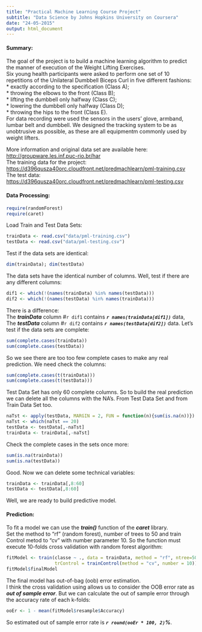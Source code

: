 ```yaml
---
title: "Practical Machine Learning Course Project"
subtitle: "Data Science by Johns Hopkins University on Coursera"
date: "24-05-2015"
output: html_document
---
```



#### **Summary:** 
The goal of the project is to build a machine learning algorithm to predict the manner of execution of the Weight Lifting Exercises.  
Six young health participants were asked to perform one set of 10 repetitions of the Unilateral Dumbbell Biceps Curl in five different fashions:  
* exactly according to the specification (Class A);  
* throwing the elbows to the front (Class B);  
* lifting the dumbbell only halfway (Class C);   
* lowering the dumbbell only halfway (Class D);   
* throwing the hips to the front (Class E).  
For data recording were used the  sensors  in  the  users'  glove,  armband,  lumbar  belt  and dumbbell.  We designed the tracking system to be as unobtrusive as possible, as these are all equipmentm commonly used by weight lifters.  

More information and original data set are available here:  
[http://groupware.les.inf.puc-rio.br/har](http://groupware.les.inf.puc-rio.br/har)  
The training data for the project:  
[https://d396qusza40orc.cloudfront.net/predmachlearn/pml-training.csv](https://d396qusza40orc.cloudfront.net/predmachlearn/pml-training.csv)  
The test data:  
[https://d396qusza40orc.cloudfront.net/predmachlearn/pml-testing.csv](https://d396qusza40orc.cloudfront.net/predmachlearn/pml-testing.csv)  

#### **Data Processing:**  
```r
require(randomForest)
require(caret)
```
Load Train and Test Data Sets:  
```r
trainData <- read.csv("data/pml-training.csv")
testData <- read.csv("data/pml-testing.csv")
```
Test if the data sets are identical:
```r
dim(trainData); dim(testData)
```
The data sets have the identical number of columns. Well, test if there are any different columns:  
```r
dif1 <- which(!(names(trainData) %in% names(testData)))
dif2 <- which(!(names(testData) %in% names(trainData)))
```
There is a difference:  
The ***trainData*** column #`r dif1`  contains ***`r names(trainData[dif1])`*** data,  
The ***testData*** column #`r dif2`  contains ***`r names(testData[dif2])`*** data.
Let's test if the data sets are complete:  
```r
sum(complete.cases(trainData))
sum(complete.cases(testData))
```
So we see there are too too few complete cases to make any real prediction. We need check the columns:  
```r
sum(complete.cases(t(trainData)))
sum(complete.cases(t(testData)))
```
Test Data Set has only 60 complete columns. So to build the real prediction we can delete all the columns with the NA's. From Test Data Set and from Train Data Set too.  
```r
naTst <- apply(testData, MARGIN = 2, FUN = function(n){sum(is.na(n))})
naTst <- which(naTst == 20)
testData <- testData[,-naTst]
trainData <- trainData[,-naTst]
```
Check the complete cases in the sets once more:  
```r
sum(is.na(trainData))
sum(is.na(testData))
```
Good.
Now we can delete some technical variables: 
```r
trainData <- trainData[,8:60]
testData <- testData[,8:60]
```
Well, we are ready to build predictive model.  

#### **Prediction:**  
To fit a model we can use the ***train()*** function of the ***caret*** library.  
Set the method to "rf" (random forest), number of trees to 50 and train Control metod to "cv" with number parameter 10. So the function must execute 10-folds cross validation with random forest algorithm:  
```r
fitModel <- train(classe ~ ., data = trainData, method = "rf", ntree=50, 
                  trControl = trainControl(method = "cv", number = 10))
fitModel$finalModel
```
The final model has out-of-bag (oob) error estimation.  
I think the cross validation using allows us to consider the OOB error rate as ***out of sample error***. But we can calculate the out of sample error through the accuracy rate of each k-folds:  
```r
ooEr <- 1 - mean(fitModel$resample$Accuracy)
```
So estimated out of sample error rate is ***`r round(ooEr * 100, 2)`%***.